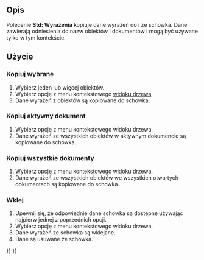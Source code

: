 <languages/>

{{Docnav/pl
|[[Std_VarSet/pl|Zestaw zmiennych]]
|[[Part_SelectFilter|Filtr wyboru]]
|[[Std_Base/pl|Narzędzia podstawowe]]
|IconL=Std_VarSet.svg
|IconR=Part_SelectFilter.svg
|IconC=Freecad.svg
}}

{{GuiCommand/pl
|Name=Std Expressions
|Name/pl=Std: Wyrażenia
|Workbenches=All
}}

<span id="Description"></span>
==Opis==

Polecenie '''Std: Wyrażenia''' kopiuje dane wyrażeń do i ze schowka. Dane zawierają odniesienia do nazw obiektów i dokumentów i mogą być używane tylko w tym kontekście.

{{Code|lang=text|code=
##@@ Height Unnamed#Cylinder.ExpressionEngine (Cylinder)
##@@
Box.Width

##@@ Radius Unnamed#Cylinder.ExpressionEngine (Cylinder)
##@@
Box.Length
}}
{{Caption|Przykładowe dane schowka}}

<span id="Usage"></span>
==Użycie==

<span id="Copy_Selected"></span>
=== Kopiuj wybrane ===

# Wybierz jeden lub więcej obiektów.
# Wybierz opcję {{MenuCommand|Akcje z wyrażeniami → Kopiuj wybrane}} z menu kontekstowego [[Tree_view/pl|widoku drzewa]].
# Dane wyrażeń z obiektów są kopiowane do schowka.

<span id="Copy_Active_Document"></span>
=== Kopiuj aktywny dokument ===

# Wybierz opcję {{MenuCommand|Akcje z wyrażeniami → Kopiuj aktywny dokument}} z menu kontekstowego widoku drzewa.
# Dane wyrażeń ze wszystkich obiektów w aktywnym dokumencie są kopiowane do schowka.

<span id="Copy_All_Documents"></span>
=== Kopiuj wszystkie dokumenty ===

# Wybierz opcję {{MenuCommand|Akcje z wyrażeniami → Kopiuj wszystkie dokumenty}} z menu kontekstowego widoku drzewa.
# Dane wyrażeń ze wszystkich obiektów we wszystkich otwartych dokumentach są kopiowane do schowka.

<span id="Paste"></span>
=== Wklej ===

# Upewnij się, że odpowiednie dane schowka są dostępne używając najpierw jednej z poprzednich opcji.
# Wybierz opcję {{MenuCommand|Akcje z wyrażeniami → Wklej}} z menu kontekstowego widoku drzewa.
# Dane wyrażeń ze schowka są wklejane.
# Dane są usuwane ze schowka.


{{Docnav/pl
|[[Std_VarSet/pl|Zestaw zmiennych]]
|[[Part_SelectFilter|Filtr wyboru]]
|[[Std_Base/pl|Narzędzia podstawowe]]
|IconL=Std_VarSet.svg
|IconR=Part_SelectFilter.svg
|IconC=Freecad.svg
}}

{{Std_Base_navi{{#translation:}}}}
{{Userdocnavi{{#translation:}}}}